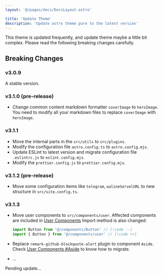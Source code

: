 ```yaml
---
layout: '@/pages/docs/DocsLayout.astro'

title: 'Update Theme'
description: 'Update astro theme pure to the latest version'
---
```



<Aside type='caution'>
  This theme is updated frequently, and update theme maybe a little bit complex. Please read the
  following breaking changes carefully.
</Aside>

## Breaking Changes

### v3.0.9

A stable version.

### v3.1.0 (pre-release)

- Change common content markdown formatter `coverImage` to `heroImage`. You need to modify all your markdown files to replace `coverImage` with `heroImage`.

### v3.1.1

- Move the internal parts in the `src/utils` to `src/plugins`.
- Modify the configuration file `astro.config.ts` to `astro.config.mjs`.
- Update ESLint to latest version and migrate configuration file `.eslintrc.js` to `eslint.config.mjs`.
- Modify the `prettier.config.js` to `prettier.config.mjs`.

### v3.1.2 (pre-release)

- Move some configuration items like `telegram`, `walineServelURL` to new structure in `src/site.config.ts`.

### v3.1.3

- Move user components to `src/components/user`. Affected components are included in [User Components](/docs/integrations/components) Import method is also changed:

  ```ts
  import Button from '@/components/Button' // [!code --]
  import { Button } from '@/components/user' // [!code ++]
  ```

- Replace `remark-github-blockquote-alert` plugin to component `Aside`. Check [User Components #Aside](/docs/integrations/components#aside) to know how to migrate.

- ...

Pending update...
